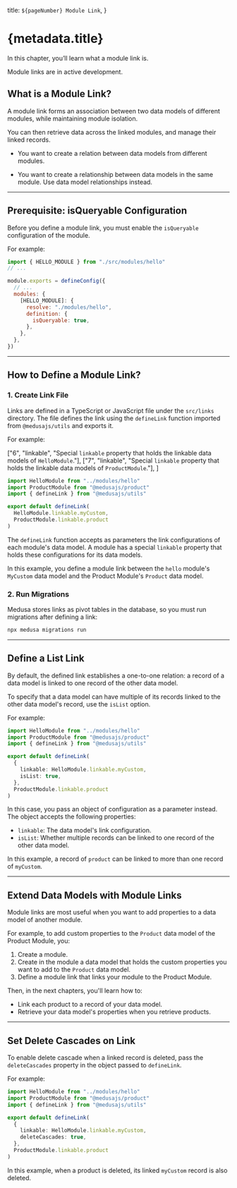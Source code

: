   title: `${pageNumber} Module Link`,
}

# {metadata.title}

In this chapter, you’ll learn what a module link is.

<Note type="soon" title="In Development">

Module links are in active development.

</Note>

## What is a Module Link?

A module link forms an association between two data models of different modules, while maintaining module isolation.

You can then retrieve data across the linked modules, and manage their linked records.

<Note title="Use module links when" type="success">

- You want to create a relation between data models from different modules.

</Note>

<Note title="Don't use module links if" type="error">

- You want to create a relationship between data models in the same module. Use data model relationships instead.

</Note>

---

## Prerequisite: isQueryable Configuration

Before you define a module link, you must enable the `isQueryable` configuration of the module.

For example:

```js
import { HELLO_MODULE } from "./src/modules/hello"
// ...

module.exports = defineConfig({
  // ...
  modules: {
    [HELLO_MODULE]: {
      resolve: "./modules/hello",
      definition: {
        isQueryable: true,
      },
    },
  },
})
```

---

## How to Define a Module Link?

### 1. Create Link File

Links are defined in a TypeScript or JavaScript file under the `src/links` directory. The file defines the link using the `defineLink` function imported from `@medusajs/utils` and exports it.

For example:

  ["6", "linkable", "Special `linkable` property that holds the linkable data models of `HelloModule`."],
  ["7", "linkable", "Special `linkable` property that holds the linkable data models of `ProductModule`."],
]

```ts title="src/links/hello-product.ts" highlights={highlights}
import HelloModule from "../modules/hello"
import ProductModule from "@medusajs/product"
import { defineLink } from "@medusajs/utils"

export default defineLink(
  HelloModule.linkable.myCustom,
  ProductModule.linkable.product
)
```

The `defineLink` function accepts as parameters the link configurations of each module's data model. A module has a special `linkable` property that holds these configurations for its data models.

In this example, you define a module link between the `hello` module's `MyCustom` data model and the Product Module's `Product` data model.

### 2. Run Migrations

Medusa stores links as pivot tables in the database, so you must run migrations after defining a link:

```bash
npx medusa migrations run
```

---

## Define a List Link

By default, the defined link establishes a one-to-one relation: a record of a data model is linked to one record of the other data model.

To specify that a data model can have multiple of its records linked to the other data model's record, use the `isList` option.

For example:

```ts
import HelloModule from "../modules/hello"
import ProductModule from "@medusajs/product"
import { defineLink } from "@medusajs/utils"

export default defineLink(
  {
    linkable: HelloModule.linkable.myCustom,
    isList: true,
  },
  ProductModule.linkable.product
)
```

In this case, you pass an object of configuration as a parameter instead. The object accepts the following properties:

- `linkable`: The data model's link configuration.
- `isList`: Whether multiple records can be linked to one record of the other data model.

In this example, a record of `product` can be linked to more than one record of `myCustom`.

---

## Extend Data Models with Module Links

Module links are most useful when you want to add properties to a data model of another module.

For example, to add custom properties to the `Product` data model of the Product Module, you:

1. Create a module.
2. Create in the module a data model that holds the custom properties you want to add to the `Product` data model.
2. Define a module link that links your module to the Product Module.

Then, in the next chapters, you'll learn how to:

- Link each product to a record of your data model.
- Retrieve your data model's properties when you retrieve products.

---

## Set Delete Cascades on Link

To enable delete cascade when a linked record is deleted, pass the `deleteCascades` property in the object passed to `defineLink`.

For example:

```ts
import HelloModule from "../modules/hello"
import ProductModule from "@medusajs/product"
import { defineLink } from "@medusajs/utils"

export default defineLink(
  {
    linkable: HelloModule.linkable.myCustom,
    deleteCascades: true,
  },
  ProductModule.linkable.product
)
```

In this example, when a product is deleted, its linked `myCustom` record is also deleted.
